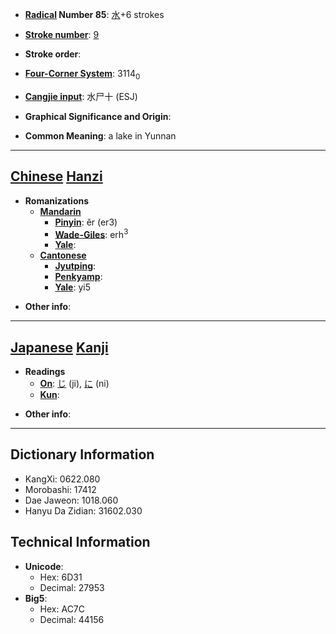 * '''[[Wiktionary:Chinese radical index| Radical]] Number 85''': [[Wiktionary:Chinese radical index 水|水]]+6 strokes

* '''[[Wiktionary:Chinese total strokes index|Stroke number]]''': [[Wiktionary:Chinese total strokes index 9|9]]

* '''Stroke order''': 

* '''[[Wiktionary:Chinese four corner index|Four-Corner System]]''': 3114<sub>0</sub>

* '''[[Wiktionary:Chinese Cangjie index|Cangjie input]]''': 水尸十 (ESJ)

* '''Graphical Significance and Origin''': 

* '''Common Meaning''': a lake in Yunnan

----

== [[Chinese]] [[Hanzi]] ==

* '''Romanizations'''
** '''[[Mandarin]]'''
*** '''[[Pinyin]]''': ěr (er3)
*** '''[[Wade-Giles]]''': erh<sup>3</sup>
*** '''[[Yale]]''': 
** '''[[Cantonese]]'''
*** '''[[Jyutping]]''':
*** '''[[Penkyamp]]''': 
*** '''[[Yale]]''': yi5

* '''Other info''': 

----

== [[Japanese]] [[Kanji]] ==

* '''Readings'''
** '''[[On]]''': [[じ]] (ji), [[に]] (ni)
** '''[[Kun]]''': 

* '''Other info''':  

----

== Dictionary Information ==

* KangXi: 0622.080
* Morobashi: 17412
* Dae Jaweon: 1018.060
* Hanyu Da Zidian: 31602.030

== Technical Information ==

* '''Unicode''':
** Hex: 6D31
** Decimal: 27953
* '''Big5''':
** Hex: AC7C
** Decimal: 44156